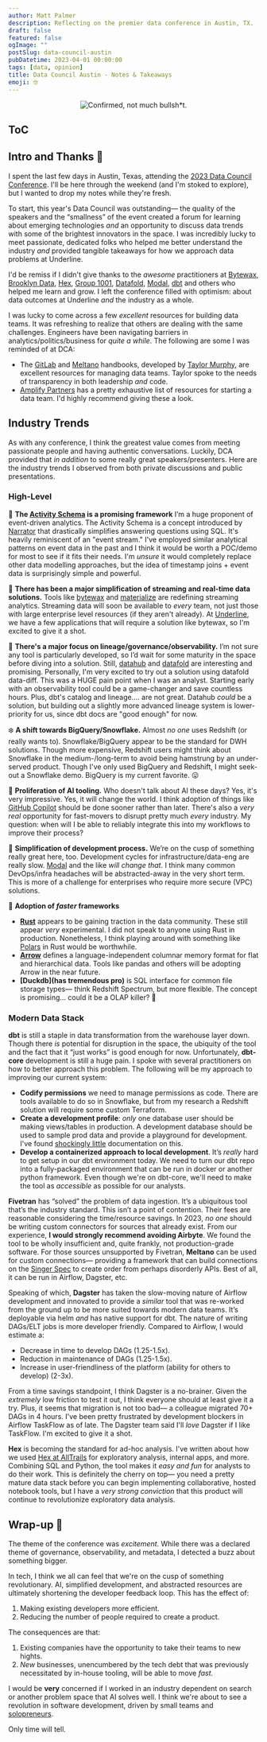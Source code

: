 ```yaml
---
author: Matt Palmer
description: Reflecting on the premier data conference in Austin, TX.
draft: false
featured: false
ogImage: ""
postSlug: data-council-austin
pubDatetime: 2023-04-01 00:00:00
tags: [data, opinion]
title: Data Council Austin - Notes & Takeaways
emoji: 🤓
---
```



<center>
  <figure>
    <img src={dca_logo} alt="Confirmed, not much bullsh*t." />
  </figure>
</center>

## ToC

## Intro and Thanks 🙏

I spent the last few days in Austin, Texas, attending the [2023 Data Council Conference](https://www.datacouncil.ai/austin). I'll be here through the weekend (and I'm stoked to explore), but I wanted to drop my notes while they're fresh.

To start, this year's Data Council was outstanding— the quality of the speakers and the “smallness” of the event created a forum for learning about emerging technologies _and_ an opportunity to discuss data trends with some of the brightest innovators in the space. I was incredibly lucky to meet passionate, dedicated folks who helped me better understand the industry _and_ provided tangible takeaways for how we approach data problems at Underline.

I'd be remiss if I didn't give thanks to the _awesome_ practitioners at [Bytewax](https://bytewax.io/), [Brooklyn Data](https://brooklyndata.co/), [Hex](https://hex.tech/), [Group 1001](https://www.group1001.com/), [Datafold](https://www.datafold.com/), [Modal](https://modal.com/), [dbt](https://www.getdbt.com/) and others who helped me learn and grow. I left the conference filled with optimism: about data outcomes at Underline _and_ the industry as a whole.

I was lucky to come across a few _excellent_ resources for building data teams. It was refreshing to realize that others are dealing with the same challenges. Engineers have been navigating barriers in analytics/politics/business for _quite a while_. The following are some I was reminded of at DCA:

- The [GitLab](https://about.gitlab.com/handbook/business-technology/data-team/) and [Meltano](https://handbook.meltano.com/data-team/) handbooks, developed by [Taylor Murphy](https://www.linkedin.com/in/tayloramurphy), are excellent resources for managing data teams. Taylor spoke to the needs of transparency in both leadership _and_ code.
- [Amplify Partners](https://datateams.amplifypartners.com/) has a pretty exhaustive list of resources for starting a data team. I'd highly recommend giving these a look.

## Industry Trends

As with any conference, I think the greatest value comes from meeting passionate people and having authentic conversations. Luckily, DCA provided that _in addition_ to some really great speakers/presenters. Here are the industry trends I observed from both private discussions and public presentations.

### High-Level

📜 **The [Activity Schema](https://www.activityschema.com/) is a promising framework** I’m a huge proponent of event-driven analytics. The Activity Schema is a concept introduced by [Narrator](https://www.narratordata.com/) that drastically simplifies answering questions using SQL. It's heavily reminiscent of an "event stream." I've employed similar analytical patterns on event data in the past and I think it would be worth a POC/demo for most to see if it fits their needs. I'm _unsure_ it would completely replace other data modelling approaches, but the idea of timestamp joins + event data is surprisingly simple and powerful.

🌊 **There has been a major simplification of streaming and real-time data solutions.** Tools like [bytewax](https://bytewax.io/) and [materialize](https://materialize.com/) are redefining streaming analytics. Streaming data will soon be available to _every_ team, not just those with large enterprise level resources (if they aren't already). At [Underline](https://www.underline.com/), we have a few applications that will require a solution like bytewax, so I'm excited to give it a shot.

🔭 **There's a major focus on lineage/governance/observability.** I’m not sure any tool is particularly developed, so I’d wait for some maturity in the space before diving into a solution. Still, [datahub](https://datahubproject.io/) and [datafold](https://www.datafold.com/) are interesting and promising. Personally, I'm very excited to try out a solution using datafold data-diff. This was a HUGE pain point when I was an analyst. Starting early with an observability tool could be a game-changer and save countless hours. Plus, dbt's catalog and lineage.... are not great. Datahub _could_ be a solution, but building out a slightly more advanced lineage system is lower-priority for us, since dbt docs are "good enough" for now.

❄️ **A shift towards BigQuery/Snowflake.** Almost _no one_ uses Redshift (or really wants to). Snowflake/BigQuery appear to be the standard for DWH solutions. Though more expensive, Redshift users might think about Snowflake in the medium-/long-term to avoid being hamstrung by an under-served product. Though I've only used BigQuery and Redshift, I might seek-out a Snowflake demo. BigQuery is my current favorite. 😛

🤖 **Proliferation of AI tooling.** Who doesn't talk about AI these days? Yes, it's very impressive. Yes, it will change the world. I think adoption of things like [GitHub Copilot](https://github.com/features/copilot) should be done sooner rather than later. There's also a _very real_ opportunity for fast-movers to disrupt pretty much _every_ industry. My question: when will I be able to reliably integrate this into my workflows to improve their process?

🙏 **Simplification of development process.** We’re on the cusp of something really great here, too. Development cycles for infrastructure/data-eng are really slow. [Modal](https://www.modal.com) and the like _will change that_. I think many common DevOps/infra headaches will be abstracted-away in the very short term. This is more of a challenge for enterprises who require more secure (VPC) solutions.

💨 **Adoption of _faster_ frameworks**

- **[Rust](https://www.rust-lang.org/)** appears to be gaining traction in the data community. These still appear _very_ experimental. I did not speak to anyone using Rust in production. Nonetheless, I think playing around with something like [Polars](https://www.pola.rs/) in Rust would be worthwhile.
- **[Arrow](https://arrow.apache.org/)** defines a language-independent columnar memory format for flat and hierarchical data. Tools like pandas and others will be adopting Arrow in the near future.
- **[Duckdb](has tremendous pro)** is SQL interface for common file storage types— think Redshift Spectrum, but more flexible. The concept is promising... could it be a OLAP killer? 🦆

### Modern Data Stack

**dbt** is still a staple in data transformation from the warehouse layer down. Though there _is_ potential for disruption in the space, the ubiquity of the tool and the fact that it “just works” is good enough for now. Unfortunately, **dbt-core** development is still a huge pain. I spoke with several practitioners on how to better approach this problem. The following will be my approach to improving our current system:

- **Codify permissions** we need to manage permissions as code. There are tools available to do so in Snowflake, but from my research a Redshift solution will require some custom Terraform.
- **Create a development profile**: _only_ one database user should be making views/tables in production. A development database should be used to sample prod data and provide a playground for development. I've found [shockingly little](https://docs.getdbt.com/blog/configuring-grants) documentation on this.
- **Develop a containerized approach to local development**. It’s _really_ hard to get setup in our dbt environment today. We need to turn our dbt repo into a fully-packaged environment that can be run in docker or another python framework. Even though we're on dbt-core, we'll need to make the tool as _accessible_ as possible for our analysts.

**Fivetran** has “solved” the problem of data ingestion. It’s a ubiquitous tool that’s the industry standard. This isn’t a point of contention. Their fees are reasonable considering the time/resource savings. In 2023, _no one_ should be writing custom connectors for sources that already exist. From our experience, **I would strongly recommend avoiding Airbyte**. We found the tool to be wholly insufficient and, quite frankly, not production-grade software. For those sources unsupported by Fivetran, **Meltano** can be used for custom connections— providing a framework that can build connections on the [Singer Spec](https://hub.meltano.com/singer/spec) to create order from perhaps disorderly APIs. Best of all, it can be run in Airflow, Dagster, etc.

Speaking of which, **Dagster** has taken the slow-moving nature of Airflow development and innovated to provide a _similar_ tool that was re-worked from the ground up to be more suited towards modern data teams. It’s deployable via helm _and_ has native support for dbt. The nature of writing DAGs/ELT jobs is more developer friendly. Compared to Airflow, I would estimate a:

- Decrease in time to develop DAGs (1.25-1.5x).
- Reduction in maintenance of DAGs (1.25-1.5x).
- Increase in user-friendliness of the platform (ability for others to develop) (2-3x).

From a time savings standpoint, I think Dagster is a no-brainer. Given the _extremely_ low friction to test it out, I think everyone should at least give it a try. Plus, it seems that migration is not too bad— a colleague migrated 70+ DAGs in 4 hours. I've been pretty frustrated by development blockers in Airflow TaskFlow as of late. The Dagster team said I'll _love_ Dagster if I like TaskFlow. I'm excited to give it a shot.

**Hex** is becoming the standard for ad-hoc analysis. I've written about how we used [Hex at AllTrails](https://hex.tech/blog/hex-at-alltrails/) for exploratory analysis, internal apps, and more. Combining SQL and Python, the tool makes it _easy and fun_ for analysts to do their work. This is definitely the cherry on top— you need a pretty mature data stack before you can begin implementing collaborative, hosted notebook tools, but I have a _very strong conviction_ that this product will continue to revolutionize exploratory data analysis.

## Wrap-up 🎁

The theme of the conference was _excitement_. While there was a declared theme of governance, observability, and metadata, I detected a buzz about something bigger.

In tech, I think we all can feel that we're on the cusp of something revolutionary. AI, simplified development, and abstracted resources are ultimately shortening the developer feedback loop. This has the effect of:

1. Making existing developers more efficient.
2. Reducing the number of people required to create a product.

The consequences are that:

1. Existing companies have the opportunity to take their teams to new hights.
2. _New_ businesses, unencumbered by the tech debt that was previously necessitated by in-house tooling, will be able to move _fast_.

I would be **very** concerned if I worked in an industry dependent on search or another problem space that AI solves well. I think we're about to see a revolution in software development, driven by small teams and [solopreneurs](https://www.uschamber.com/co/start/startup/what-is-solopreneur).

Only time will tell.

